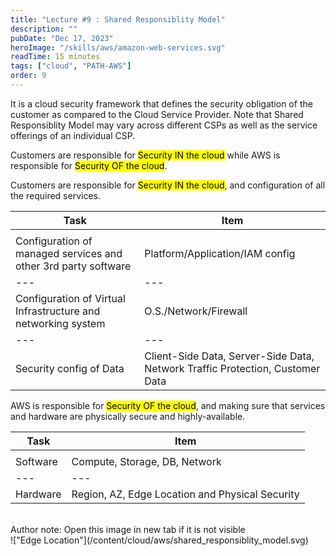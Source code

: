 ```yaml
---
title: "Lecture #9 : Shared Responsiblity Model"
description: ""
pubDate: "Dec 17, 2023"
heroImage: "/skills/aws/amazon-web-services.svg"
readTime: 15 minutes
tags: ["cloud", "PATH-AWS"]
order: 9
---
```



<Section link="shared-responsiblity-model" title="Shared Responsiblity Model" />
It is a cloud security framework that defines the security obligation of the customer
as compared to the Cloud Service Provider. Note that Shared Responsiblity Model may
vary across different CSPs as well as the service offerings of an individual CSP.

Customers are responsible for <mark>Security IN the cloud</mark> while AWS is responsible for <mark>Security OF the cloud</mark>.

<Section link="srm-customer" title="Responsiblities of a Customer" />
Customers are responsible for <mark>Security IN the cloud</mark>, and
configuration of all the required services.

| Task                                                           | Item                                                                          |
| -------------------------------------------------------------- | ----------------------------------------------------------------------------- |
|                                                                |                                                                               |
| Configuration of managed services and other 3rd party software | Platform/Application/IAM config                                               |
| ---                                                            | ---                                                                           |
| Configuration of Virtual Infrastructure and networking system  | O.S./Network/Firewall                                                         |
| ---                                                            | ---                                                                           |
| Security config of Data                                        | Client-Side Data, Server-Side Data, Network Traffic Protection, Customer Data |

<Section link="srm-aws" title="Responsiblities of AWS" />
AWS is responsible for <mark>Security OF the cloud</mark>, and making sure that
services and hardware are physically secure and highly-available.

| Task     | Item                                            |
| -------- | ----------------------------------------------- |
|          |                                                 |
| Software | Compute, Storage, DB, Network                   |
| ---      | ---                                             |
| Hardware | Region, AZ, Edge Location and Physical Security |

<br/>
Author note: Open this image in new tab if it is not visible

<br />
!["Edge Location"](/content/cloud/aws/shared_responsiblity_model.svg)